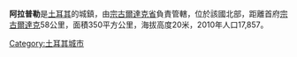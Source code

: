 {{Unreferenced|time=2021-12-27T03:31:28+00:00}}
'''阿拉普勒'''是[[土耳其|土耳其]]的城鎮，由[[宗古爾達克省|宗古爾達克省]]負責管轄，位於該國北部，距離首府[[宗古爾達克|宗古爾達克]]58公里，面積350平方公里，海拔高度20米，2010年人口17,857。

{{Turkey-geo-stub}}
[[Category:土耳其城市|Category:土耳其城市]]